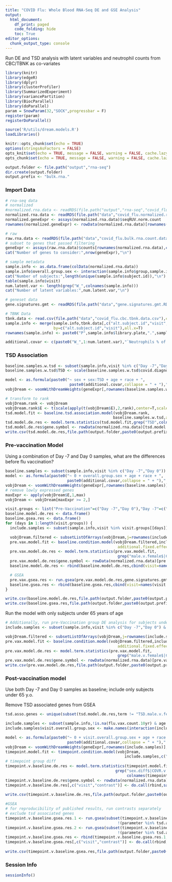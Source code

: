 ```yaml
---
title: "COVID Flu: Whole Blood RNA-Seq DE and GSE Analysis"
output:
  html_document:
    df_print: paged
    code_folding: hide
    toc: True
editor_options:
  chunk_output_type: console
---
```


Run DE and TSD analysis with latent variables and neutrophil counts from CBC/TBNK as co-variates
```r
library(knitr)
library(edgeR)
library(dplyr)
library(clusterProfiler)
library(SummarizedExperiment)
library(variancePartition)
library(BiocParallel)
library(doParallel)
param = SnowParam(32,"SOCK",progressbar = F)
register(param)
registerDoParallel()

source('R/utils/dream.models.R')
loadLibraries()

knitr::opts_chunk$set(echo = TRUE)
options(stringsAsFactors = FALSE)
opts_knit$set(echo = TRUE, message = FALSE, warning = FALSE, cache.lazy = FALSE, out.width=900)
opts_chunk$set(echo = TRUE, message = FALSE, warning = FALSE, cache.lazy = FALSE, out.width=900)

output.folder <- file.path("output","rna-seq")
dir.create(output.folder)
output.prefix <- "bulk.rna."
```

### Import Data
```r
# rna-seq data
# normalized
#normalized.rna.data <- readRDS(file.path("output","rna-seq","covid_flu.normalized.rna.data.RDS"))
normalized.rna.data <- readRDS(file.path("data","covid_flu.normalized.rna.data.RDS"))
normalized.geneExpr <- assays(normalized.rna.data)$seqRUV.norm.count
rownames(normalized.geneExpr) <- rowData(normalized.rna.data)[rownames(normalized.geneExpr),]$symbol

# raw
raw.rna.data <- readRDS(file.path("data","covid_flu.bulk.rna.count.data.RDS"))
# subset to genes that passed filtering
geneExpr <- assays(raw.rna.data)$counts[rownames(normalized.rna.data),colnames(normalized.rna.data)]
cat("Number of genes to consider:",nrow(geneExpr),"\n")

# sample metadata
sample.info <- as.data.frame(colData(normalized.rna.data))
sample.info$overall.group.sex <- interaction(sample.info$group,sample.info$sex)
cat("Number of subjects:",length(unique(sample.info$subject.id)),"\n")
table(sample.info$visit)
num.latent.var <- length(grep("W_",colnames(sample.info)))
cat("Number of latent variables:",num.latent.var,"\n")

# geneset data
gene.signatures.gmt <- readRDS(file.path("data","gene.signatures.gmt.RDS"))

# TBNK Data
tbnk.data <- read.csv(file.path("data","covid_flu.cbc.tbnk.data.csv"),check.names = F)
sample.info <- merge(sample.info,tbnk.data[,c("alt.subject.id","visit",grep("\\(%\\)$",colnames(tbnk.data),value=T))],
                     by=c("alt.subject.id","visit"),all.x=T)
rownames(sample.info) <- paste0("P",sample.info$library.plate,".",sample.info$library.well)

additional.covar <- c(paste0("W_",1:num.latent.var),"`Neutrophils % of Parent (%)`")
```

### TSD Association 
```r
baseline.samples.w.tsd <- subset(sample.info,visit %in% c("Day -7","Day 0") & !is.na(covid.diagnosis.start.date.to.sample.drawn))
baseline.samples.w.tsd$TSD <- scale(baseline.samples.w.tsd$covid.diagnosis.start.date.to.sample.drawn)

model <- as.formula(paste0("~ sex + sex:TSD + age + race + ",
                            paste0(additional.covar,collapse = " + ")," + (1|alt.subject.id)"))
vobjDream <- voomWithDreamWeights(geneExpr[,rownames(baseline.samples.w.tsd)], model, baseline.samples.w.tsd )

# transform to rank
vobjDream.rank <- vobjDream
vobjDream.rank$E <- t(scale(apply(t(vobjDream$E),2,rank),center=T,scale=F))
tsd.model.fit <- baseline.tsd.association.model(vobjDream.rank,
                                               baseline.samples.w.tsd,additional.fixed.effects = additional.covar)
tsd.model.de.res <- model.term.statistics(tsd.model.fit,grep("TSD",colnames(tsd.model.fit$coefficients),value=T))
tsd.model.de.res$gene.symbol <- rowData(normalized.rna.data)[tsd.model.de.res$parameter,]$symbol
write.csv(tsd.model.de.res,file.path(output.folder,paste0(output.prefix,"pre.vax.tsd.association.gene.csv")),row.names = F)
```

### Pre-vaccination Model
Using a combination of Day -7 and Day 0 samples, what are the differences before flu vaccination?
```r
baseline.samples <- subset(sample.info,visit %in% c("Day -7","Day 0"))
model <- as.formula(paste0("~ 0 + overall.group.sex + age + race + ",
                           paste0(additional.covar,collapse = " + ")," + (1|alt.subject.id)"))
vobjDream <- voomWithDreamWeights(geneExpr[,rownames(baseline.samples)], model, baseline.samples)
# remove lowly expressed genes
maxExpr <- apply(vobjDream$E,1,max)
vobjDream <- vobjDream[maxExpr >= 2,]

visit.groups <- list("Pre-Vaccination"=c("Day -7","Day 0"),"Day -7"=c("Day -7"),"Day 0"=c("Day 0"))
baseline.model.de.res <- data.frame()
baseline.gsea.res <- data.frame()
for (days in 1:length(visit.groups)) {
  include.samples <- subset(sample.info,visit %in% visit.groups[[days]])

  vobjDream.filtered <- subsetListOfArrays(vobjDream,j=rownames(include.samples),I = NA,IJ=c("E","weights"),JX=c("targets"))
  pre.vax.model.fit <- baseline.condition.model(vobjDream.filtered,include.samples,
                                                 additional.fixed.effects = additional.covar)
  pre.vax.model.de.res <- model.term.statistics(pre.vax.model.fit,
                                                 grep("male.v.female$|COVR.v.HC$|COVR.[mf]$",colnames(pre.vax.model.fit$coefficients),value=T))
  pre.vax.model.de.res$gene.symbol <- rowData(normalized.rna.data)[pre.vax.model.de.res$parameter,]$symbol
  baseline.model.de.res <- rbind(baseline.model.de.res,cbind(visit=names(visit.groups[days]),pre.vax.model.de.res))

  # GSEA
  pre.vax.gsea.res <- run.gsea(pre.vax.model.de.res,gene.signatures.gmt)
  baseline.gsea.res <- rbind(baseline.gsea.res,cbind(visit=names(visit.groups[days]),pre.vax.gsea.res))
}

write.csv(baseline.model.de.res,file.path(output.folder,paste0(output.prefix,"baseline.gene.csv")),row.names = F)
write.csv(baseline.gsea.res,file.path(output.folder,paste0(output.prefix,"baseline.gsea.csv")),row.names = F)
```

Run the model with only subjects under 65 years of age
```r
# Additionally, run pre-Vaccination group DE analysis for subjects under 65 y.o. (to compare with Flu Infection cohort)
include.samples <- subset(sample.info,visit %in% c("Day -7","Day 0") & age < 65)

vobjDream.filtered <- subsetListOfArrays(vobjDream,j=rownames(include.samples),I = NA,IJ=c("E","weights"),JX=c("targets"))
pre.vax.model.fit <- baseline.condition.model(vobjDream.filtered,include.samples,
                                                 additional.fixed.effects = additional.covar)
pre.vax.model.de.res <- model.term.statistics(pre.vax.model.fit,
                                                 grep("male.v.female$|COVR.v.HC$|COVR.[mf]$",colnames(pre.vax.model.fit$coefficients),value=T))
pre.vax.model.de.res$gene.symbol <- rowData(normalized.rna.data)[pre.vax.model.de.res$parameter,]$symbol
write.csv(pre.vax.model.de.res,file.path(output.folder,paste0(output.prefix,"baseline.gene.under65.csv")),row.names = F)
```

### Post-vaccination model
Use both Day -7 and Day 0 samples as baseline; include only subjects under 65 y.o.

Remove TSD associated genes from GSEA
```r
tsd.asso.genes <- unique(subset(tsd.model.de.res,term != "TSD.male.v.female" & P.Value < 0.05)$parameter)

include.samples <- subset(sample.info,!is.na(flu.vax.count.10yr) & age < 65)
include.samples$visit.overall.group.sex <- make.names(interaction(include.samples$visit,include.samples$group,include.samples$sex))

model <- as.formula(paste0("~ 0 + visit.overall.group.sex + age + race + flu.vax.count.10yr + ",
                           paste0(additional.covar,collapse = " + ")," + (1|alt.subject.id)"))
vobjDream <- voomWithDreamWeights(geneExpr[,rownames(include.samples)], model, include.samples )
timepoint.model.fit <- timepoint.condition.model(vobjDream,
                                                    include.samples,c("Day -7","Day 0"),additional.fixed.effects = additional.covar)
# timepoint group diff
timepoint.v.baseline.de.res <- model.term.statistics(timepoint.model.fit,
                                                grep("sex.diff$|COVR.v.HC$|COVR.[mf]$|sub.baseline$|[^f].v.baseline",
                                                     colnames(timepoint.model.fit$coefficients),value = T))
timepoint.v.baseline.de.res$gene.symbol <- rowData(normalized.rna.data)[timepoint.v.baseline.de.res$parameter,]$symbol
timepoint.v.baseline.de.res[,c("visit","contrast")] <- do.call(rbind,sapply(timepoint.v.baseline.de.res$term,
                                                                            stringi::stri_split_fixed,pattern=".",n=2))
write.csv(timepoint.v.baseline.de.res,file.path(output.folder,paste0(output.prefix,"vaccine.response.gene.under65.csv")),row.names = F)

#GSEA
# for reproducibility of published results, run contrasts separately
# exclude tsd associated genes
timepoint.v.baseline.gsea.res.1 <- run.gsea(subset(timepoint.v.baseline.de.res[grep("v.baseline",timepoint.v.baseline.de.res$term,invert = T),],
                                                 !(parameter %in% tsd.asso.genes)),gene.signatures.gmt)
timepoint.v.baseline.gsea.res.2 <- run.gsea(subset(timepoint.v.baseline.de.res[grep("v.baseline",timepoint.v.baseline.de.res$term,invert = F),],
                                                 !(parameter %in% tsd.asso.genes)),gene.signatures.gmt)
timepoint.v.baseline.gsea.res <- rbind(timepoint.v.baseline.gsea.res.1,timepoint.v.baseline.gsea.res.2)
timepoint.v.baseline.gsea.res[,c("visit","contrast")] <- do.call(rbind,sapply(timepoint.v.baseline.gsea.res$term,
                                                                              stringi::stri_split_fixed,pattern=".",n=2))
write.csv(timepoint.v.baseline.gsea.res,file.path(output.folder,paste0(output.prefix,"vaccine.response.gsea.wo.TSD.genes.under65.csv")),row.names = F)
```

### Session Info
```r
sessionInfo()
```